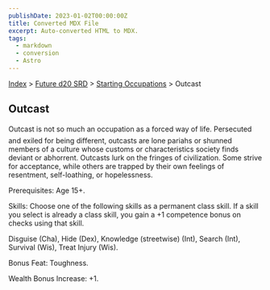 ```yaml
---
publishDate: 2023-01-02T00:00:00Z
title: Converted MDX File
excerpt: Auto-converted HTML to MDX.
tags:
  - markdown
  - conversion
  - Astro
---
```


[Index](-index) > [Future d20 SRD](future-d20-srd-index) > [Starting Occupations](future-d20-srd-starting-occupations-index) > Outcast

## Outcast

Outcast is not so much an occupation as a forced way of life. Persecuted and exiled for being different, outcasts are lone pariahs or shunned members of a culture whose customs or characteristics society finds deviant or abhorrent. Outcasts lurk on the fringes of civilization. Some strive for acceptance, while others are trapped by their own feelings of resentment, self-loathing, or hopelessness.

Prerequisites: Age 15+.

Skills: Choose one of the following skills as a permanent class skill. If a skill you select is already a class skill, you gain a +1 competence bonus on checks using that skill.

Disguise (Cha), Hide (Dex), Knowledge (streetwise) (Int), Search (Int), Survival (Wis), Treat Injury (Wis).

Bonus Feat: Toughness.

Wealth Bonus Increase: +1.
